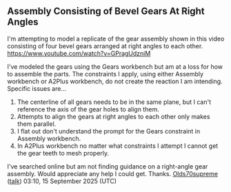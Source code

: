 == Assembly Consisting of Bevel Gears At Right Angles ==

I'm attempting to model a replicate of the gear assembly shown in this video consisting of four bevel gears arranged at right angles to each other.  https://www.youtube.com/watch?v=GPragUdzniM

I've modeled the gears using the Gears workbench but am at a loss for how to assemble the parts.  The constraints I apply, using either Assembly workbench or A2Plus workbench, do not create the reaction I am intending.  Specific issues are...

# The centerline of all gears needs to be in the same plane, but I can't reference the axis of the gear holes to align them.
# Attempts to align the gears at right angles to each other only makes them parallel.
# I flat out don't understand the prompt for the Gears constraint in Assembly workbench.
# In A2Plus workbench no matter what constraints I attempt I cannot get the gear teeth to mesh properly.

I've searched online but am not finding guidance on a right-angle gear assembly.  Would appreciate any help I could get.  Thanks. [[User:Olds70supreme|Olds70supreme]] ([[User talk:Olds70supreme|talk]]) 03:10, 15 September 2025 (UTC)